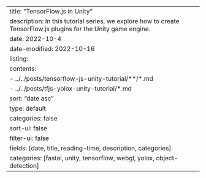 ---
title: "TensorFlow.js in Unity"
description: In this tutorial series, we explore how to create TensorFlow.js plugins for the Unity game engine.
date: 2022-10-4
date-modified: 2022-10-16
listing:
  contents: 
    - ../../posts/tensorflow-js-unity-tutorial/**/*.md
    - ../../posts/tfjs-yolox-unity-tutorial/*.md
  sort: "date asc"
  type: default
  categories: false
  sort-ui: false
  filter-ui: false
  fields: [date, title, reading-time, description, categories]
categories: [fastai, unity, tensorflow, webgl, yolox, object-detection]
---